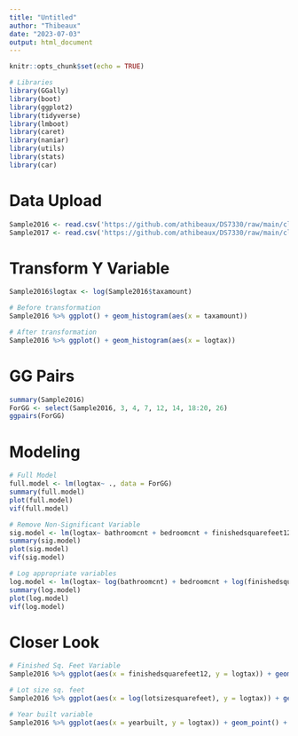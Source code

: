 ```yaml
---
title: "Untitled"
author: "Thibeaux"
date: "2023-07-03"
output: html_document
---
```


```r
knitr::opts_chunk$set(echo = TRUE)

# Libraries
library(GGally)
library(boot)
library(ggplot2)
library(tidyverse)
library(lmboot)
library(caret)
library(naniar)
library(utils)
library(stats)
library(car)
```
# Data Upload
```r
Sample2016 <- read.csv('https://github.com/athibeaux/DS7330/raw/main/cleansubsample2016.csv', header = TRUE, fill = TRUE)
Sample2017 <- read.csv('https://github.com/athibeaux/DS7330/raw/main/cleansubsample2017.csv', header = TRUE, fill = TRUE)
```
# Transform Y Variable
```r
Sample2016$logtax <- log(Sample2016$taxamount)

# Before transformation
Sample2016 %>% ggplot() + geom_histogram(aes(x = taxamount))

# After transformation
Sample2016 %>% ggplot() + geom_histogram(aes(x = logtax))
```
# GG Pairs
```r
summary(Sample2016)
ForGG <- select(Sample2016, 3, 4, 7, 12, 14, 18:20, 26)
ggpairs(ForGG)
```
# Modeling
```r
# Full Model
full.model <- lm(logtax~ ., data = ForGG)
summary(full.model)
plot(full.model)
vif(full.model)

# Remove Non-Significant Variable
sig.model <- lm(logtax~ bathroomcnt + bedroomcnt + finishedsquarefeet12 + lotsizesquarefeet + propertylandusetypeid + regionidzip + yearbuilt, data = ForGG)
summary(sig.model)
plot(sig.model)
vif(sig.model)

# Log appropriate variables
log.model <- lm(logtax~ log(bathroomcnt) + bedroomcnt + log(finishedsquarefeet12) + log(lotsizesquarefeet) + log(propertylandusetypeid) + log(regionidzip) + log(yearbuilt), data = ForGG)
summary(log.model)
plot(log.model)
vif(log.model)
```
# Closer Look
```r
# Finished Sq. Feet Variable
Sample2016 %>% ggplot(aes(x = finishedsquarefeet12, y = logtax)) + geom_point() + geom_smooth()

# Lot size sq. feet
Sample2016 %>% ggplot(aes(x = log(lotsizesquarefeet), y = logtax)) + geom_point() + geom_smooth()

# Year built variable
Sample2016 %>% ggplot(aes(x = yearbuilt, y = logtax)) + geom_point() + geom_smooth()
```